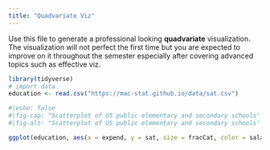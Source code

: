 ```yaml
---
title: "Quadvariate Viz"
---
```


Use this file to generate a professional looking **quadvariate** visualization.  The visualization will not perfect the first time but you are expected to improve on it throughout the semester especially after covering advanced topics such as effective viz.

```r
library(tidyverse)
# import data
education <- read.csv("https://mac-stat.github.io/data/sat.csv")
```

```r
#|echo: false
#|fig-cap: "Scatterplot of US public elementary and secondary schools' average SAT score in 1994-95, based on their expenses per student, salary of teachers, and the percentage of students who took the SAT. Source: https://mac-stat.github.io/data/sat.csv"
#|fig-alt: "Scatterplot of US public elementary and secondary schools' average SAT score in 1994-95, based on their expenses per student, salary of teachers, and the percentage of students who took the SAT. SAT scores appear to decrease with higher expenses and salaries, but also decrease with larger sample sizes. Source: https://mac-stat.github.io/data/sat.csv"

ggplot(education, aes(x = expend, y = sat, size = fracCat, color = salary)) + geom_point() + theme_minimal() + labs(x = "School's Expenses Per Student (in $1000s)", y = "SAT Score (School Average)", size = "Percentage of Students Who Took SAT") 
```
